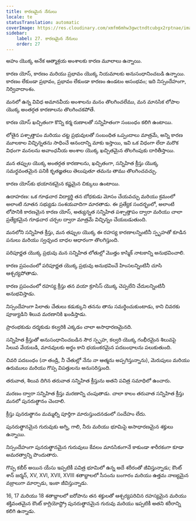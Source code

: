 ```yaml
---
title: కారణమైన నేనులు
locale: te
statusTranslation: automatic
coverImage: https://res.cloudinary.com/xmfm6mhw3gwctndtcubgx2rptnae/image/upload/v1741354419/small_cover_la_gran_rebelion_28716e29d2.webp
sidebar:
    label: 27. కారణమైన నేనులు
    order: 27
---
```

అహం యొక్క అనేక ఆత్మాశ్రయ అంశాలకు కారణ మూలాలు ఉన్నాయి.

కారణ యోస్, కారణం మరియు ప్రభావం యొక్క నియమాలకు అనుసంధానించబడి ఉన్నాయి. కారణం లేకుండా ప్రభావం, ప్రభావం లేకుండా కారణం ఉండటం అసంభవం; ఇది నిస్సందేహంగా, నిర్వివాదాంశం.

మనలో ఉన్న వివిధ అమానవీయ అంశాలను మనం తొలగించలేము, మన మానసిక లోపాల యొక్క అంతర్గత కారణాలను తొలగించకపోతే.

కారణ యోస్ ఖచ్చితంగా కొన్ని కర్మ రుణాలతో సన్నిహితంగా సంబంధం కలిగి ఉంటాయి.

లోతైన పశ్చాత్తాపం మరియు చట్ట ప్రభువులతో సంబంధిత ఒప్పందాలు మాత్రమే, అన్ని కారణ మూలకాల విచ్ఛిన్నతను సాధించే ఆనందాన్ని మాకు ఇస్తాయి, ఇవి ఒక విధంగా లేదా మరొక విధంగా మనలను అవాంఛనీయ అంశాల యొక్క ఖచ్చితమైన తొలగింపుకు దారితీస్తాయి.

మన తప్పుల యొక్క అంతర్గత కారణాలను, ఖచ్చితంగా, సన్నిహిత క్రీస్తు యొక్క సమర్థవంతమైన పనికి కృతజ్ఞతలు తెలుపుతూ తమను తాము తొలగించవచ్చు.

కారణ యోస్‌కు భయానకమైన కష్టమైన చిక్కులు ఉంటాయి.

ఉదాహరణ: ఒక గూఢచార విద్యార్థి తన బోధకుడు మోసం చేయవచ్చు మరియు క్రమంలో అలాంటి నూతన సభ్యుడు సంశయవాదిగా మారతాడు. ఈ ప్రత్యేక సందర్భంలో, అలాంటి లోపానికి కారణమైన కారణ యోస్, అత్యున్నత సన్నిహిత పశ్చాత్తాపం ద్వారా మరియు చాలా ప్రత్యేకమైన గూఢచార చర్చల ద్వారా మాత్రమే విచ్ఛిన్నం చేయబడుతుంది.

మనలోని సన్నిహిత క్రీస్తు, మన తప్పుల యొక్క ఈ రహస్య కారణాలన్నింటినీ స్పృహతో కూడిన పనులు మరియు స్వచ్ఛంద బాధల ఆధారంగా తొలగిస్తుంది.

పరిపూర్ణత యొక్క ప్రభువు మన సన్నిహిత లోతుల్లో మొత్తం కాస్మిక్ నాటకాన్ని అనుభవించాలి.

కారణ ప్రపంచంలో పరిపూర్ణత యొక్క ప్రభువు అనుభవించే హింసలన్నింటినీ చూసి ఆశ్చర్యపోతాడు.

కారణ ప్రపంచంలో రహస్య క్రీస్తు తన వయా క్రూసిస్ యొక్క చెప్పలేని చేదులన్నింటినీ అనుభవిస్తాడు.

నిస్సందేహంగా పిలాతు చేతులు కడుక్కుని తనను తాను సమర్థించుకుంటాడు, కాని చివరకు పూజ్యుడిని శిలువ మరణానికి ఖండిస్తాడు.

ప్రారంభకుడు దర్శకుడు కల్వరికి ఎక్కడం చాలా అసాధారణమైనది.

సన్నిహిత క్రీస్తుతో అనుసంధానించబడిన సౌర స్పృహ, కల్వరి యొక్క గంభీరమైన శిలువపై సిలువ వేయబడి, మానవులకు అర్థం కాని భయంకరమైన పదబంధాలను పలుకుతుంది.

చివరి పదబంధం (నా తండ్రి, నీ చేతుల్లో నేను నా ఆత్మను అప్పగిస్తున్నాను), మెరుపులు మరియు ఉరుములు మరియు గొప్ప విపత్తులను అనుసరిస్తుంది.

తరువాత, శిలువ దిగిన తరువాత సన్నిహిత క్రీస్తును అతని పవిత్ర సమాధిలో ఉంచారు.

మరణం ద్వారా సన్నిహిత క్రీస్తు మరణాన్ని చంపుతాడు. చాలా కాలం తరువాత సన్నిహిత క్రీస్తు మనలో పునరుత్థానం చెందాలి.

క్రీస్తు పునరుత్థానం మమ్మల్ని పూర్తిగా మారుస్తుందనడంలో సందేహం లేదు.

పునరుత్థానమైన గురువుకు అగ్ని, గాలి, నీరు మరియు భూమిపై అసాధారణమైన శక్తులు ఉన్నాయి.

నిస్సందేహంగా పునరుత్థానమైన గురువులు కేవలం మానసికంగానే కాకుండా శారీరకంగా కూడా అమరత్వాన్ని పొందుతారు.

గొప్ప కబీర్ అయిన యేసు ఇప్పటికీ పవిత్ర భూమిలో ఉన్న అదే శరీరంతో జీవిస్తున్నాడు; కౌంట్ శాన్ జర్మన్, XV, XVI, XVII, XVIII శతాబ్దాలలో సీసంను బంగారం మరియు ఉత్తమ నాణ్యమైన వజ్రాలుగా మార్చాడు, ఇంకా జీవిస్తున్నాడు.

16, 17 మరియు 18 శతాబ్దాలలో ఐరోపాను తన శక్తులతో ఆశ్చర్యపరిచిన రహస్యమైన మరియు శక్తివంతమైన కౌంట్ కాగ్లియోస్ట్రో పునరుత్థానమైన గురువు మరియు ఇప్పటికీ అతని శరీరాన్ని కలిగి ఉన్నాడు.
